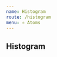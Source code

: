 ```yaml
---
name: Histogram
route: /histogram
menu: ⚛️ Atoms
---
```



## Histogram

<Playground>
  <Histogram
    data={[
      {
        percent: 'salut A',
        label: 'Page A',
        value: 2400,
      },
      {
        percent: 'salut B',
        label: 'Page B',
        value: 1398,
      },
      {
        percent: 'salut C',
        label: 'Page C',
        value: 8,
      },
      {
        percent: 'salut D',
        label: 'Page D',
        value: 3908,
      },
      {
        percent: 'salut C',
        label: 'Page C',
        value: 8,
      },
    ]}
  />
</Playground>
